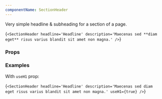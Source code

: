 ```yaml
---
componentName: SectionHeader
---
```


Very simple headline & subheading for a section of a page.

<LiveComponent>{`<SectionHeader
  headline='Headline'
  description='Maecenas sed **diam eget** risus varius blandit sit amet non magna.'
/>`}</LiveComponent>

<UsageDetails packageJson={packageJson} />

### Props

<PropsTable props={componentProps} />

### Examples

With `useH1` prop:

<LiveComponent>{`<SectionHeader
  headline='Headline'
  description='Maecenas sed diam eget risus varius blandit sit amet non magna.'
  useH1={true}
/>`}</LiveComponent>
